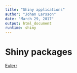 ```yaml
---
title: "Shiny applications"
author: "Johan Larsson"
date: "March 29, 2017"
output: html_document
runtime: shiny
---
```


# Shiny packages

[Eulerr](/shiny/eulerr/)

